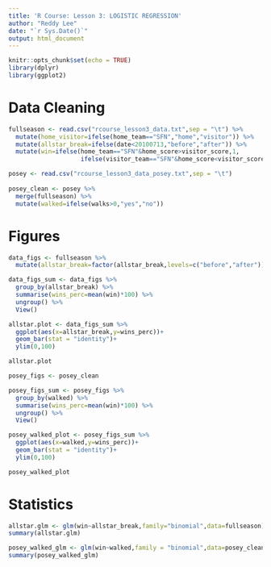 ```yaml
---
title: 'R Course: Lesson 3: LOGISTIC REGRESSION'
author: "Reddy Lee"
date: "`r Sys.Date()`"
output: html_document
---
```


```r
knitr::opts_chunk$set(echo = TRUE)
library(dplyr)
library(ggplot2)
```

# Data Cleaning
```r
fullseason <- read.csv("rcourse_lesson3_data.txt",sep = "\t") %>% 
  mutate(home_visitor=ifelse(home_team=="SFN","home","visitor")) %>% 
  mutate(allstar_break=ifelse(date<20100713,"before","after")) %>% 
  mutate(win=ifelse(home_team=="SFN"&home_score>visitor_score,1,
                    ifelse(visitor_team=="SFN"&home_score<visitor_score,1,0)))

posey <- read.csv("rcourse_lesson3_data_posey.txt",sep = "\t") 
  
posey_clean <- posey %>% 
  merge(fullseason) %>% 
  mutate(walked=ifelse(walks>0,"yes","no"))

```

# Figures
```r
data_figs <- fullseason %>% 
  mutate(allstar_break=factor(allstar_break,levels=c("before","after")))

data_figs_sum <- data_figs %>% 
  group_by(allstar_break) %>% 
  summarise(wins_perc=mean(win)*100) %>% 
  ungroup() %>% 
  View()

allstar.plot <- data_figs_sum %>% 
  ggplot(aes(x=allstar_break,y=wins_perc))+
  geom_bar(stat = "identity")+
  ylim(0,100) 

allstar.plot
```

```r
posey_figs <- posey_clean 

posey_figs_sum <- posey_figs %>% 
  group_by(walked) %>% 
  summarise(wins_perc=mean(win)*100) %>% 
  ungroup() %>% 
  View()

posey_walked_plot <- posey_figs_sum %>% 
  ggplot(aes(x=walked,y=wins_perc))+
  geom_bar(stat = "identity")+
  ylim(0,100)

posey_walked_plot
```

# Statistics
```r
allstar.glm <- glm(win~allstar_break,family="binomial",data=fullseason)
summary(allstar.glm)
```
```r
posey_walked_glm <- glm(win~walked,family = "binomial",data=posey_clean)
summary(posey_walked_glm)
```

